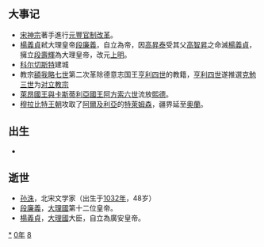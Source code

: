 {{yearTOC|1080|辽'''[[大康|大康]]六年'''；北宋'''[[元丰_(宋神宗)|元丰]]三年'''；西夏'''[[大安_(夏惠宗)|大安]]六年'''；大理'''[[广安_(段连义)|广安]]四年'''；越南'''[[英武昭勝|英武昭勝]]五年'''；日本'''[[承曆|承曆]]四年'''}}
== 大事记 ==
*[[宋神宗|宋神宗]]著手進行[[元豐改制|元豐官制改革]]。
*[[楊義貞|楊義貞]]弒大理皇帝[[段廉義|段廉義]]，自立為帝，因[[高昇泰|高昇泰]]受其父[[高智昇|高智昇]]之命滅[[楊義貞|楊義貞]]，擁立[[段壽輝|段壽輝]]為大理皇帝，改元[[上明|上明]]。
*[[科尔切斯特|科尔切斯特]]建城
*教宗[[額我略七世|額我略七世]]第二次革除德意志国王[[亨利四世_(神圣罗马帝国)|亨利四世]]的教籍，[[亨利四世_(神圣罗马帝国)|亨利四世]]遂推選[[克勉三世_(對立教宗)|克勉三世]]为[[对立教宗|对立教宗]]
*[[阿方索六世_(萊昂)|萊昂國王與卡斯蒂利亞國王阿方索六世]]流放[[熙德|熙德]]。
*[[穆拉比特王朝|穆拉比特王朝]]攻取了[[阿爾及利亞|阿爾及利亞]]的[[特萊姆森|特萊姆森]]，疆界延至[[奧蘭|奧蘭]]。

== 出生 ==
*

== 逝世 ==
{{Wikisource year mention}}
*[[孙洙|孙洙]]，北宋文学家（出生于[[1032年|1032年]]，48岁）
*[[段廉義|段廉義]]，[[大理國|大理國]]第十二位皇帝。
*[[楊義貞|楊義貞]]，[[大理國|大理國]]大臣，自立為廣安皇帝。

[[Category:1080年|*]]
[[Category:1080年代|0年]]
[[Category:11世纪各年|8]]
